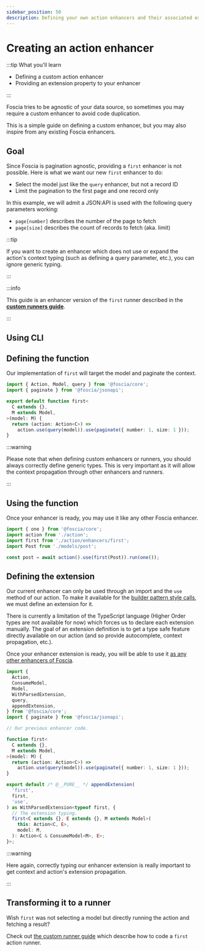 ```yaml
---
sidebar_position: 50
description: Defining your own action enhancers and their associated extension.
---
```



# Creating an action enhancer

:::tip What you'll learn

- Defining a custom action enhancer
- Providing an extension property to your enhancer

:::

Foscia tries to be agnostic of your data source, so sometimes you may require a
custom enhancer to avoid code duplication.

This is a simple guide on defining a custom enhancer, but you may also inspire
from any existing Foscia enhancers.

## Goal

Since Foscia is pagination agnostic, providing a `first` enhancer is not
possible. Here is what we want our new `first` enhancer to do:

- Select the model just like the `query` enhancer, but not a record ID
- Limit the pagination to the first page and one record only

In this example, we will admit a JSON:API is used with the following query
parameters working:

- `page[number]` describes the number of the page to fetch
- `page[size]` describes the count of records to fetch (aka. limit)

:::tip

If you want to create an enhancer which does not use or expand the action's
context typing (such as defining a query parameter, etc.), you can
ignore generic typing.

:::

:::info

This guide is an enhancer version of the `first` runner described in the
[**custom runners guide**](/docs/digging-deeper/actions/custom-action-runners).

:::

## Using CLI

<ShellCommand command="foscia make enhancer first" />

## Defining the function

Our implementation of `first` will target the model and paginate the context.

```typescript title="action/enhancers/first.ts"
import { Action, Model, query } from '@foscia/core';
import { paginate } from '@foscia/jsonapi';

export default function first<
  C extends {},
  M extends Model,
>(model: M) {
  return (action: Action<C>) =>
    action.use(query(model)).use(paginate({ number: 1, size: 1 }));
}
```

:::warning

Please note that when defining custom enhancers or runners, you should always
correctly define generic types. This is very important as it will allow the
context propagation through other enhancers and runners.

:::

## Using the function

Once your enhancer is ready, you may use it like any other Foscia enhancer.

```typescript
import { one } from '@foscia/core';
import action from './action';
import first from './action/enhancers/first';
import Post from './models/post';

const post = await action().use(first(Post)).run(one());
```

## Defining the extension

Our current enhancer can only be used through an import and the `use` method of
our action. To make it available for the
[builder pattern style calls](/docs/core-concepts/actions#extensions), we must
define an extension for it.

There is currently a limitation of the TypeScript language (Higher Order types
are not available for now) which forces us to declare each extension manually.
The goal of an extension definition is to get a type safe feature directly
available on our action (and so provide autocomplete, context propagation,
etc.).

Once your enhancer extension is ready, you will be able to use it
[as any other enhancers of Foscia](/docs/core-concepts/actions#extensions).

```typescript title="action/enhancers/first.ts"
import {
  Action,
  ConsumeModel,
  Model,
  WithParsedExtension,
  query,
  appendExtension,
} from '@foscia/core';
import { paginate } from '@foscia/jsonapi';

// Our previous enhancer code.

function first<
  C extends {},
  M extends Model,
>(model: M) {
  return (action: Action<C>) =>
    action.use(query(model)).use(paginate({ number: 1, size: 1 }));
}

export default /* @__PURE__ */ appendExtension(
  'first',
  first,
  'use',
) as WithParsedExtension<typeof first, {
  // The extension typing.
  first<C extends {}, E extends {}, M extends Model>(
    this: Action<C, E>,
    model: M,
  ): Action<C & ConsumeModel<M>, E>;
}>;
```

:::warning

Here again, correctly typing our enhancer extension is really important to get
context and action's extension propagation.

:::

## Transforming it to a runner

Wish `first` was not selecting a model but directly running the action and
fetching a result?

Check out
[the custom runner guide](/docs/digging-deeper/actions/custom-action-runners)
which describe how to code a `first` action runner.
